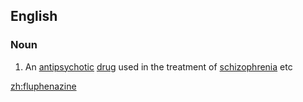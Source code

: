 ==English==

===Noun===
{{wikipedia}}
{{en-noun|-}}

# An [[antipsychotic]] [[drug]] used in the treatment of [[schizophrenia]] etc

[[zh:fluphenazine]]